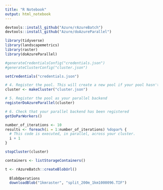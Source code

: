 ```yaml
---
title: "R Notebook"
output: html_notebook
---
```


```r
devtools::install_github("Azure/rAzureBatch")
devtools::install_github("Azure/doAzureParallel")
```

```r
library(tidyverse)
library(landscapemetrics)
library(raster)
library(doAzureParallel)
```

```r
#generateCredentialsConfig("credentials.json")
#generateClusterConfig("cluster.json")
```
```r
setCredentials("credentials.json")
```

```r
# 4. Register the pool. This will create a new pool if your pool hasn't already been provisioned.
cluster <- makeCluster("cluster.json")

# 5. Register the pool as your parallel backend
registerDoAzureParallel(cluster)

# 6. Check that your parallel backend has been registered
getDoParWorkers()
```

```r
number_of_iterations <- 10
results <- foreach(i = 1:number_of_iterations) %dopar% {
  # This code is executed, in parallel, across your cluster.
  i + 1
}

stopCluster(cluster)
```

```r
containers <- listStorageContainers()

t <- rAzureBatch::createBlobUrl()
  
  BlobOperations
  downloadBlob("1kmraster", "split_200m_1km1000096.TIF")
```

